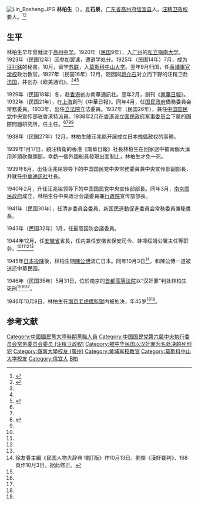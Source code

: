 [[File:Lin_Bosheng.JPG|thumb]]
'''林柏生'''（{{bd|1902年||1946年|10月8日|catIdx=L林}}{{executed}}），[[号|号]]'''石泉'''，[[广东省|广东省]][[高州府|高州府]][[信宜县|信宜县]]人，[[汪精卫政权|汪精卫政权]]要人。<ref name=xu>{{Cite book|author = 徐友春主編|title = 民国人物大辞典 増訂版|year = 2007|publisher = 河北人民出版社|isbn = 978-7-202-03014-1}}</ref><ref name=han>{{Cite book|author = [[劉傑|劉傑]]|title = 漢奸裁判 対日協力者を襲った運命|year = 2000|publisher =  [[中央公論新社|中央公論新社]]|isbn = 4-12-101544-4}}</ref>

==生平==
林柏生早年曾就读于[[高州中学|高州中学]]。1920年（[[民国紀元|民国]]9年），入[[广州|广州]]的[[岭南大学_(广州)|私立嶺南大学]]。1923年（民国12年）因参加罢课，遭退学处分。1925年（民国14年）7月，成为[[汪兆銘|汪兆銘]]的秘書。10月，留学[[苏联|苏联]]，入[[莫斯科中山大学|莫斯科中山大学]]。翌年9月归国，任[[黄埔軍官学校|黄埔軍官学校]]政治教官。1927年（民国16年）12月，随因同[[蒋介石|蒋介石]]对立而下野的汪精卫赴[[法国|法国]]，并创办《欧美通讯》。<ref name=xu/><ref name=han/><ref name=kmt>{{cite book|author=刘国铭主编|title=中国国民党百年人物全书|publisher=团结出版社|year=2005}}</ref>

1929年（民国18年）冬，赴[[香港|香港]]创办南華通訊社。翌年2月，創刊《[[南華日報|南華日報]]》。1932年（民国21年），在[[上海市|上海]]創刊《中華日報》。同年4月，任[[国民政府|国民政府]]僑務委員会常務委員。1933年，出任[[立法院|立法院]]立法委員。1937年（民国26年），兼任[[中国国民党|中国国民党]]中央宣传部驻香港特派員。1938年2月在[[香港|香港]]设立[[国民政府军事委员会|国民政府军事委员会]]下属的国際問題研究所，任主任。<ref name=xu/><ref name=han/><ref name=liu>{{Cite book|author = 劉寿林等編|title = 民国職官年表|year = 1995|publisher = [[中華書局|中華書局]]|isbn = 7-101-01320-1}}</ref><ref name=kmt/>

1938年（民国27年）12月，林柏生随汪兆銘开展成立日本傀儡政权的事務。

1939年1月17日，親汪精衛的香港《南華日報》社長林柏生在回家途中被兩個大漢用斧頭砍傷頭部，幸虧一個外國船員發現出面制止，林柏生才免一死。

1939年8月，出任汪兆铭领导下的中国国民党中央常務委員兼中央宣传部副部長，并就任[[中華通訊社|中華通訊社]]社長。

1940年2月，升任汪兆铭领导下的中国国民党中央宣传部部長。同年3月，[[汪精卫政权|南京国民政府]]成立，林柏生任中央政治会議委員兼[[行政院|行政院]]宣传部部長。

1941年（民国30年），任清乡委員会委員、新国民運動促進委員会常務委員兼秘書長。

1943年（民国32年）1月，任最高国防会議委員。

1944年12月，任[[安徽省_(汪精卫政权)|安徽省]]省長，任内兼任安徽省保安司令、蚌埠绥靖公署主任等职务。<ref name=xu/><ref name=han/><ref name=liu/><ref name=kmt/>

1945年[[日本投降|日本投降]]後，林柏生随[[陳公博|陳公博]]流亡日本。同年10月3日<ref>徐友春主編《民国人物大辞典 増訂版》作10月13日。劉傑《漢奸裁判》、168頁作10月3日，据此修正。</ref>，和陳公博一道被送还中華民国。

1946年（民国35年）5月31日，位於南京的[[首都高等法院|首都高等法院]]以“汉奸罪”判处林柏生死刑<ref name=xu/><ref name=han/><ref name=kmt/>。

1946年10月8日，林柏生在[[南京|南京]][[老虎橋監獄|老虎橋監獄]]内被处决，年45岁<ref name=xu/><ref name=han/>。

== 参考文献 ==
{{reflist}}

{{第3屆中華民國訓政時期立法委員名單}}
{{第4屆中華民國訓政時期立法委員名單}}
{{安徽行政长官|伪}}

{{DEFAULTSORT:Lin林}}
[[Category:中國國民黨大陸時期黨職人員|Category:中國國民黨大陸時期黨職人員]]
[[Category:中国国民党第六届中央执行委员会常务委员会委员_(汪精卫政权)|Category:中国国民党第六届中央执行委员会常务委员会委员 (汪精卫政权)]]
[[Category:被中华民国以汉奸罪为名处决的死刑犯|Category:被中华民国以汉奸罪为名处决的死刑犯]]
[[Category:嶺南大學校友_(廣州)|Category:嶺南大學校友 (廣州)]]
[[Category:黄埔军校教官|Category:黄埔军校教官]]
[[Category:莫斯科中山大学校友|Category:莫斯科中山大学校友]]
[[Category:信宜人|Category:信宜人]]
[[Category:林姓|B柏]]
